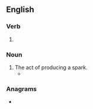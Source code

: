==English==

===Verb===
{{head|en|verb form}}

# {{present participle of|en|spark|nocat=1}}

===Noun===
{{en-noun}}

# The act of producing a spark.
#* {{quote-book|en|year=2013|author=Marcel Theroux|title=Strange Bodies|passage=The tremor in my left hand is like the ominous grating note of a failing engine. I am growing weaker daily. What is this testimony but the collateral '''sparkings''' of a dying consciousness?}}

===Anagrams===
* {{anagrams|en|a=agiknprs|parkings}}